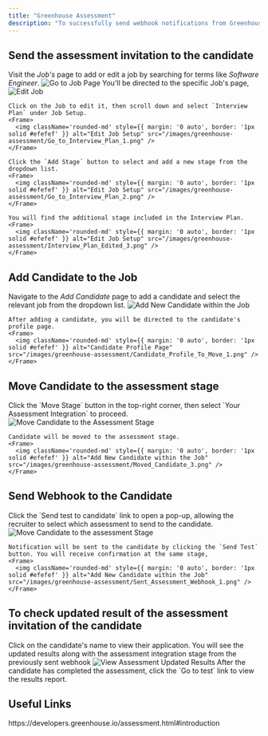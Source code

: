 ```yaml
---
title: "Greenhouse Assessment"
description: "To successfully send webhook notifications from Greenhouse, follow these steps in your Greenhouse account, and complete the necessary actions."
---
```




## Send the assessment invitation to the candidate

<Steps>
  <Step title="Add Assessment stage with in the specific Job">
    Visit the <i>Job's</i> page to add or edit a job by searching for terms like <i>Software Engineer</i>.
    <Frame>
      <img className='rounded-md' style={{ margin: '0 auto', border: '1px solid #efefef' }} alt="Go to Job Page" src="/images/greenhouse-assessment/Go_to_Job_Page_1.png" />
    </Frame>
    You'll be directed to the specific Job's page,
    <Frame>
      <img className='rounded-md' style={{ margin: '0 auto', border: '1px solid #efefef' }} alt="Edit Job" src="/images/greenhouse-assessment/Go_to_Job_Edit_2.png" />
    </Frame>

    Click on the Job to edit it, then scroll down and select `Interview Plan` under Job Setup.
    <Frame>
      <img className='rounded-md' style={{ margin: '0 auto', border: '1px solid #efefef' }} alt="Edit Job Setup" src="/images/greenhouse-assessment/Go_to_Interview_Plan_1.png" />
    </Frame>

    Click the `Add Stage` button to select and add a new stage from the dropdown list.
    <Frame>
      <img className='rounded-md' style={{ margin: '0 auto', border: '1px solid #efefef' }} alt="Edit Job Setup" src="/images/greenhouse-assessment/Go_to_Interview_Plan_2.png" />
    </Frame>

    You will find the additional stage included in the Interview Plan.
    <Frame>
      <img className='rounded-md' style={{ margin: '0 auto', border: '1px solid #efefef' }} alt="Edit Job Setup" src="/images/greenhouse-assessment/Interview_Plan_Edited_3.png" />
    </Frame>
  </Step>
</Steps>

## Add Candidate to the Job

<Steps>
  <Step title="Add a New Candidate within the Job">
    Navigate to the <i>Add Candidate</i> page to add a candidate and select the relevant job from the dropdown list.
    <Frame>
      <img className='rounded-md' style={{ margin: '0 auto', border: '1px solid #efefef' }} alt="Add New Candidate within the Job" src="/images/greenhouse-assessment/Add_Candidate_1.png" />
    </Frame>

    After adding a candidate, you will be directed to the candidate's profile page.
    <Frame>
      <img className='rounded-md' style={{ margin: '0 auto', border: '1px solid #efefef' }} alt="Candidate Profile Page" src="/images/greenhouse-assessment/Candidate_Profile_To_Move_1.png" />
    </Frame>
  </Step>
</Steps>

## Move Candidate to the assessment stage

<Steps>
  <Step title="Move Candidate to the assessment stage">
    Click the `Move Stage` button in the top-right corner, then select `Your Assessment Integration` to proceed.
    <Frame>
      <img className='rounded-md' style={{ margin: '0 auto', border: '1px solid #efefef' }} alt="Move Candidate to the Assessment Stage" src="/images/greenhouse-assessment/Move_Candidate_2.png" />
    </Frame>

    Candidate will be moved to the assessment stage.
    <Frame>
      <img className='rounded-md' style={{ margin: '0 auto', border: '1px solid #efefef' }} alt="Add New Candidate within the Job" src="/images/greenhouse-assessment/Moved_Candidate_3.png" />
    </Frame>
  </Step>
</Steps>

## Send Webhook to the Candidate

<Steps>
  <Step title="Move Candidate to the assessment Stage">
    Click the `Send test to candidate` link to open a pop-up, allowing the recruiter to select which assessment to send to the candidate.
    <Frame>
      <img className='rounded-md' style={{ margin: '0 auto', border: '1px solid #efefef' }} alt="Move Candidate to the assessment Stage" src="/images/greenhouse-assessment/Select_Assessment_1.png" />
    </Frame>

    Notification will be sent to the candidate by clicking the `Send Test` button. You will receive confirmation at the same stage,
    <Frame>
      <img className='rounded-md' style={{ margin: '0 auto', border: '1px solid #efefef' }} alt="Add New Candidate within the Job" src="/images/greenhouse-assessment/Sent_Assessment_Webhook_1.png" />
    </Frame>
  </Step>
</Steps>

## To check updated result of the assessment invitation of the candidate

<Steps>
  <Step title="To see the updated results of assessment">
    Click on the candidate's name to view their application. You will see the updated results along with the assessment integration stage from the previously sent webhook
    <Frame>
      <img className='rounded-md' style={{ margin: '0 auto', border: '1px solid #efefef' }} alt="View Assessment Updated Results" src="/images/greenhouse-assessment/Check_Result.png" />
    </Frame>
    After the candidate has completed the assessment, click the `Go to test` link to view the results report.

  </Step>
</Steps>


<IntegrationFooter />

## Useful Links
<Card title="API Reference" icon="link" href="https://developers.greenhouse.io/assessment.html#introduction">
    https://developers.greenhouse.io/assessment.html#introduction
</Card>